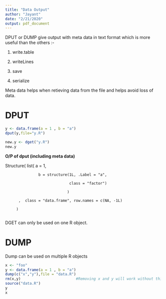 ```yaml
---
title: "Data Output"
author: "Jayant"
date: "2/21/2020"
output: pdf_document
---
```

DPUT or DUMP give output with meta data in text format which is more useful than the others :-

1. write.table

2. writeLines

3. save

4. serialize

Meta data helps when retieving data from the file and helps avoid loss of data.

# DPUT
```r
y <- data.frame(a = 1 , b = "a")
dput(y,file="y.R")

new.y <- dget("y.R")
new.y
```
**O/P of dput (including meta data)**

Structure(  list(  a = 1, 

                   b = structure(1L, .Label = "a",
                   
                                 class = "factor")
                                 
                                )
                                
          ,  class = "data.frame", row.names = c(NA, -1L) 
          
         )
         
DGET can only be used on one R object.

# DUMP
Dump can be used on multiple R objects
```r
x <- "foo"
y <- data.frame(a = 1 , b = "a")
dump(c("x","y"),file = "data.R")
rm(x,y)                         #Removing x and y will work without this.
source("data.R")
y
x
```